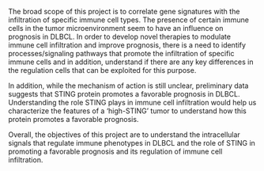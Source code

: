 The broad scope of this project is to correlate gene signatures with the infiltration of specific immune cell types. The presence of certain immune cells in the tumor microenvironment seem to have an influence on prognosis in DLBCL. In order to develop novel therapies to modulate immune cell infiltration and improve prognosis, there is a need to identify processes/signaling pathways that promote the infiltration of specific immune cells and in addition, understand if there are any key differences in the regulation cells that can be exploited for this purpose.
 
In addition, while the mechanism of action is still unclear, preliminary data suggests that STING protein promotes a favorable prognosis in DLBCL. Understanding the role STING plays in immune cell infiltration would help us characterize the features of a ‘high-STING’ tumor to understand how this protein promotes a favorable prognosis.
 
Overall, the objectives of this project are to understand the intracellular signals that regulate immune phenotypes in DLBCL and the role of STING in promoting a favorable prognosis and its regulation of immune cell infiltration. 

